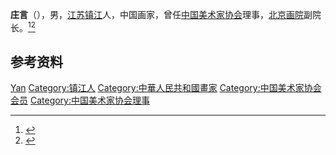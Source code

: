 '''庄言'''（{{bd|1915年||2002年|}}），男，[[江苏|江苏]][[镇江|镇江]]人，中国画家，曾任[[中国美术家协会|中国美术家协会]]理事，[[北京画院|北京画院]]副院长。<ref>{{Cite book|title=中国当代艺术界名人录|author=中国名人研究院编; 异天, 戈德主编|publisher=社会科学文献出版社|year=1993|isbn=|location=北京|pages=}}</ref><ref>{{Cite book|title=镇江人物辞典|author=马德泾, 范然, 马传生等主编|publisher=南京大学出版社|year=1993|isbn=|location=南京|pages=1044}}</ref>

== 参考资料 ==
{{reflist}}

{{中国人物小作品}}
{{Navboxes 
| title  = 庄言在[[中国美术家协会|中国美术家协会]]的职务
| list1  =
{{中国美术家协会第三届理事会}}
{{中国美术家协会第四届理事会}}
}}

{{Authority control}}
{{DEFAULTSORT:Zhuang}}
[[Category:庄姓|Yan]]
[[Category:镇江人|Category:镇江人]]
[[Category:中華人民共和國畫家|Category:中華人民共和國畫家]]
[[Category:中国美术家协会会员|Category:中国美术家协会会员]]
[[Category:中国美术家协会理事|Category:中国美术家协会理事]]